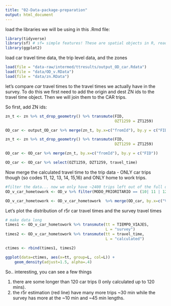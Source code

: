 ```yaml
---
title: "02-Data-package-preparation"
output: html_document
---
```


load the libraries we will be using in this .Rmd file:
```r
library(tidyverse) 
library(sf) # sf= simple features! These are spatial objects in R, read here: https://r-spatial.github.io/sf/index.html
library(ggplot2)
```

load car travel time data, the trip level data, and the zones
```r
load(file = "data-raw/intermed/ttresults/output_OD_car.Rdata")
load(file = "data/OD_v.RData")
load(file = "data/zn.RData")
```


let's compare *car* travel times to the travel times we actually have in the survey. To do this we first need to add the origin and dest ZN ids to the travel time object. Then we will join them to the CAR trips. 

So first, add ZN ids:
```r
zn_t <- zn %>% st_drop_geometry() %>% transmute(FID, 
                                                OZT1259 = ZT1259)

OD_car <- output_OD_car %>% merge(zn_t, by.x=c("fromId"), by.y = c("FID"))

zn_t <- zn %>% st_drop_geometry() %>% transmute(FID,
                                                DZT1259 = ZT1259)

OD_car <- OD_car %>% merge(zn_t, by.x=c("fromId"), by.y = c("FID"))

OD_car <- OD_car %>% select(OZT1259, DZT1259, travel_time)
```

Now merge the calculated travel time to the trip data - ONLY car trips though (so codes 11, 12, 13, 14, 15,16) and ONLY home to work trips.
```r
#filter the data... now we only have ~2400 trips left out of the full data set
OD_v_car_hometowork <- OD_v %>% filter(MODO_PRIORITARIO == (10| 11 | 12 | 13 | 14 | 15 | 16)) %>% filter(VORI == "1" & VDES == "2")

OD_v_car_hometowork <- OD_v_car_hometowork  %>% merge(OD_car, by.x=c("VORIZT1259", "VDESZT1259"), by.y = c("OZT1259", "DZT1259"), all.x=TRUE)

```


Let's plot the distribution of r5r car travel times and the survey travel times
```r
# make data long
times1 <- OD_v_car_hometowork %>% transmute(tt = TIEMPO_VIAJES, 
                                            L = "survey")
times2 <- OD_v_car_hometowork %>% transmute(tt = travel_time, 
                                            L = "calculated")

ctimes <- rbind(times1, times2)

ggplot(data=ctimes, aes(x=tt, group=L, col=L)) +
    geom_density(adjust=1.5, alpha=.4) 
```
So.. interesting, you can see a few things 

1) there are some longer than 120 car trips (I only calculated up to 120 mins). 
2) the r5r estimation (red line) have many more trips ~30 min while the survey has more at the ~10 min and ~45 min lengths. 